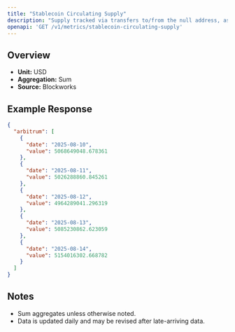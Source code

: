```yaml
---
title: "Stablecoin Circulating Supply"
description: "Supply tracked via transfers to/from the null address, as well as distinct issuance and redemption events for supported stablecoins. Circulating supply remove supply held in bridges, token treasuries, and known mint/burn addresses."
openapi: 'GET /v1/metrics/stablecoin-circulating-supply'
---
```


## Overview

- **Unit:** USD
- **Aggregation:** Sum
- **Source:** Blockworks



## Example Response

```json
{
  "arbitrum": [
    {
      "date": "2025-08-10",
      "value": 5068649048.678361
    },
    {
      "date": "2025-08-11",
      "value": 5026288860.845261
    },
    {
      "date": "2025-08-12",
      "value": 4964289041.296319
    },
    {
      "date": "2025-08-13",
      "value": 5085230862.623059
    },
    {
      "date": "2025-08-14",
      "value": 5154016302.668782
    }
  ]
}
```

## Notes
- Sum aggregates unless otherwise noted.
- Data is updated daily and may be revised after late-arriving data.
